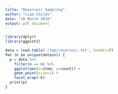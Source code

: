 ```yaml
---
title: "Reservoir Sampling"
author: "Liam Childs"
date: "10 March 2016"
output: pdf_document
---
```


```r
library(dplyr)
library(ggplot2)

data = read.table('/tmp/reservoir.txt', header=T)
for (n in unique(data$n)) {
  p = data %>%
    filter(n == n) %>%
    ggplot(aes(x=item, y=count)) +
    geom_point(size=1) +
    facet_wrap(~k)
  print(p)
}
```